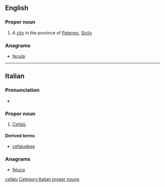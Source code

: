 ==English==

===Proper noun===
{{wikipedia}}
{{en-proper noun}}

# A [[city]] in the province of [[Palermo]], [[Sicily]]

===Anagrams===
* [[fecula#English|fecula]]

[[Category:English terms spelled with Ù|cefalu]]

----

==Italian==

===Pronunciation===
* {{rhymes|u|lang=it}}

===Proper noun===
{{wikipedia|lang=it}}
{{head|it|proper nouns}}

# [[#English|Cefalù]]

====Derived terms====
* [[cefaludese]]

===Anagrams===
* [[feluca#Italian|feluca]]

[[Category:Italian proper nouns]]